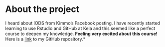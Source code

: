 
# About the project

I heard about IODS from Kimmo's Facebook posting. I have recently started learning to use Rstudio and GitHub at Kela and this seemed like a perfect course to deepen my knowledge. 
**Feeling very excited about this course!** 
Here is a [link](github.com/marjopyy/IODS-project) to 
my GitHub repository.*






